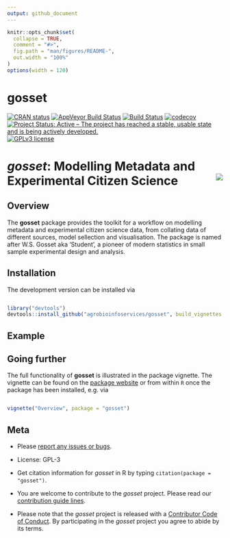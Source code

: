```yaml
---
output: github_document
---
```


```r
knitr::opts_chunk$set(
  collapse = TRUE,
  comment = "#>",
  fig.path = "man/figures/README-",
  out.width = "100%"
)
options(width = 120)
```

# gosset

<!-- badges: start -->
[![CRAN status](https://www.r-pkg.org/badges/version/gosset)](https://cran.r-project.org/package=gosset)
[![AppVeyor Build Status](https://ci.appveyor.com/api/projects/status/github/agrobioinfoservices/gosset?branch=master&svg=true)](https://ci.appveyor.com/project/kauedesousa/gosset)
[![Build Status](https://travis-ci.org/agrobioinfoservices/gosset.svg?branch=master)](https://travis-ci.org/agrobioinfoservices/gosset)
[![codecov](https://codecov.io/gh/agrobioinfoservices/gosset/master.svg)](https://codecov.io/github/agrobioinfoservices/gosset?branch=master)
[![Project Status: Active – The project has reached a stable, usable state and is being actively developed.](https://www.repostatus.org/badges/latest/active.svg)](https://www.repostatus.org/#active)
[![GPLv3 license](https://img.shields.io/badge/License-GPLv3-blue.svg)](https://www.r-project.org/Licenses/GPL-3)
<!-- badges: end -->

# *gosset*: Modelling Metadata and Experimental Citizen Science <img align="right" src="man/figures/logo.png">

## Overview

The **gosset** package provides the toolkit for a workflow on modelling metadata and experimental citizen science data, from collating data of different sources, model sellection and visualisation. The package is named after W.S. Gosset aka 'Student', a pioneer of modern statistics in small sample experimental design and analysis.    


## Installation

The development version can be installed via

```r

library("devtools")
devtools::install_github("agrobioinfoservices/gosset", build_vignettes = TRUE)

```    

## Example


## Going further

The full functionality of **gosset** is illustrated in the package vignette. The vignette can be found on the [package website](https://agrobioinfoservices.github.io/gosset/) or from within `R` once the package has been installed, e.g. via 

```r

vignette("Overview", package = "gosset")

```


## Meta

* Please [report any issues or bugs](https://github.com/agrobioinfoservices/gosset/issues).

* License: GPL-3

* Get citation information for *gosset* in R by typing
`citation(package = "gosset")`.

* You are welcome to contribute to the *gosset* project. Please read our [contribution guide lines](CONTRIBUTING.md). 

* Please note that the *gosset* project is released with a
[Contributor Code of Conduct](CODE_OF_CONDUCT.md).
By participating in the *gosset* project you agree to abide by its terms.

